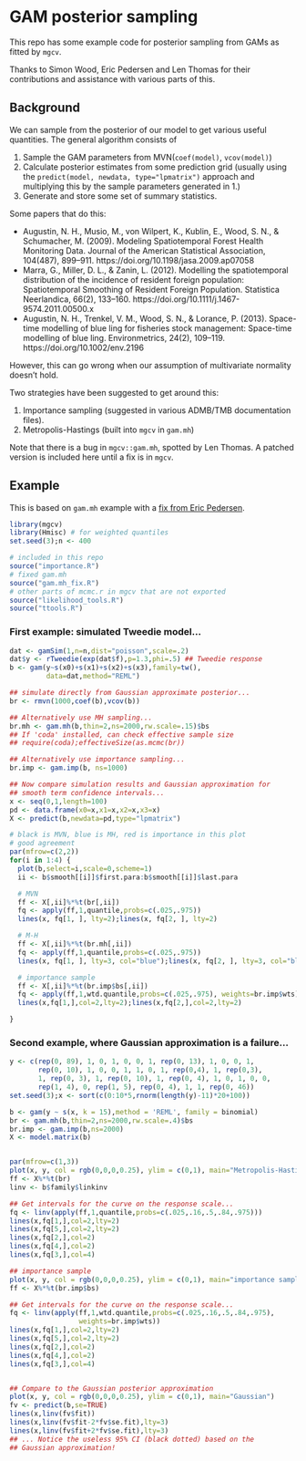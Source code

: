 # GAM posterior sampling

This repo has some example code for posterior sampling from GAMs as fitted by `mgcv`.

Thanks to Simon Wood, Eric Pedersen and Len Thomas for their contributions and assistance with various parts of this.

## Background

We can sample from the posterior of our model to get various useful quantities. The general algorithm consists of

1. Sample the GAM parameters from MVN(`coef(model)`, `vcov(model)`)
2. Calculate posterior estimates from some prediction grid (usually using the `predict(model, newdata, type="lpmatrix")` approach and multiplying this by the sample parameters generated in 1.)
3. Generate and store some set of summary statistics.

Some papers that do this:

- Augustin, N. H., Musio, M., von Wilpert, K., Kublin, E., Wood, S. N., & Schumacher, M. (2009). Modeling Spatiotemporal Forest Health Monitoring Data. Journal of the American Statistical Association, 104(487), 899–911. https://doi.org/10.1198/jasa.2009.ap07058
- Marra, G., Miller, D. L., & Zanin, L. (2012). Modelling the spatiotemporal distribution of the incidence of resident foreign population: Spatiotemporal Smoothing of Resident Foreign Population. Statistica Neerlandica, 66(2), 133–160. https://doi.org/10.1111/j.1467-9574.2011.00500.x
- Augustin, N. H., Trenkel, V. M., Wood, S. N., & Lorance, P. (2013). Space-time modelling of blue ling for fisheries stock management: Space-time modelling of blue ling. Environmetrics, 24(2), 109–119. https://doi.org/10.1002/env.2196

However, this can go wrong when our assumption of multivariate normality doesn't hold.

Two strategies have been suggested to get around this:

1. Importance sampling (suggested in various ADMB/TMB documentation files).
2. Metropolis-Hastings (built into `mgcv` in `gam.mh`)


Note that there is a bug in `mgcv::gam.mh`, spotted by Len Thomas. A patched version is included here until a fix is in `mgcv`.


## Example

This is based on `gam.mh` example with a [fix from Eric Pedersen](https://gist.github.com/eric-pedersen/69181a972de93db3657489c9d356f01f).

```r
library(mgcv)
library(Hmisc) # for weighted quantiles
set.seed(3);n <- 400

# included in this repo
source("importance.R")
# fixed gam.mh
source("gam.mh_fix.R")
# other parts of mcmc.r in mgcv that are not exported
source("likelihood_tools.R")
source("ttools.R")
```

### First example: simulated Tweedie model...

```r
dat <- gamSim(1,n=n,dist="poisson",scale=.2)
dat$y <- rTweedie(exp(dat$f),p=1.3,phi=.5) ## Tweedie response
b <- gam(y~s(x0)+s(x1)+s(x2)+s(x3),family=tw(),
         data=dat,method="REML")

## simulate directly from Gaussian approximate posterior...
br <- rmvn(1000,coef(b),vcov(b))

## Alternatively use MH sampling...
br.mh <- gam.mh(b,thin=2,ns=2000,rw.scale=.15)$bs
## If 'coda' installed, can check effective sample size
## require(coda);effectiveSize(as.mcmc(br))

## Alternatively use importance sampling...
br.imp <- gam.imp(b, ns=1000)

## Now compare simulation results and Gaussian approximation for
## smooth term confidence intervals...
x <- seq(0,1,length=100)
pd <- data.frame(x0=x,x1=x,x2=x,x3=x)
X <- predict(b,newdata=pd,type="lpmatrix")

# black is MVN, blue is MH, red is importance in this plot
# good agreement
par(mfrow=c(2,2))
for(i in 1:4) {
  plot(b,select=i,scale=0,scheme=1)
  ii <- b$smooth[[i]]$first.para:b$smooth[[i]]$last.para

  # MVN
  ff <- X[,ii]%*%t(br[,ii])
  fq <- apply(ff,1,quantile,probs=c(.025,.975))
  lines(x, fq[1, ], lty=2);lines(x, fq[2, ], lty=2)

  # M-H
  ff <- X[,ii]%*%t(br.mh[,ii])
  fq <- apply(ff,1,quantile,probs=c(.025,.975))
  lines(x, fq[1, ], lty=3, col="blue");lines(x, fq[2, ], lty=3, col="blue")

  # importance sample
  ff <- X[,ii]%*%t(br.imp$bs[,ii])
  fq <- apply(ff,1,wtd.quantile,probs=c(.025,.975), weights=br.imp$wts)
  lines(x,fq[1,],col=2,lty=2);lines(x,fq[2,],col=2,lty=2)

}
```


### Second example, where Gaussian approximation is a failure...

```r
y <- c(rep(0, 89), 1, 0, 1, 0, 0, 1, rep(0, 13), 1, 0, 0, 1, 
       rep(0, 10), 1, 0, 0, 1, 1, 0, 1, rep(0,4), 1, rep(0,3),  
       1, rep(0, 3), 1, rep(0, 10), 1, rep(0, 4), 1, 0, 1, 0, 0, 
       rep(1, 4), 0, rep(1, 5), rep(0, 4), 1, 1, rep(0, 46))
set.seed(3);x <- sort(c(0:10*5,rnorm(length(y)-11)*20+100))

b <- gam(y ~ s(x, k = 15),method = 'REML', family = binomial)
br <- gam.mh(b,thin=2,ns=2000,rw.scale=.4)$bs
br.imp <- gam.imp(b,ns=2000)
X <- model.matrix(b)


par(mfrow=c(1,3))
plot(x, y, col = rgb(0,0,0,0.25), ylim = c(0,1), main="Metropolis-Hastings")
ff <- X%*%t(br)
linv <- b$family$linkinv

## Get intervals for the curve on the response scale...
fq <- linv(apply(ff,1,quantile,probs=c(.025,.16,.5,.84,.975)))
lines(x,fq[1,],col=2,lty=2)
lines(x,fq[5,],col=2,lty=2)
lines(x,fq[2,],col=2)
lines(x,fq[4,],col=2)
lines(x,fq[3,],col=4)

## importance sample
plot(x, y, col = rgb(0,0,0,0.25), ylim = c(0,1), main="importance sampling")
ff <- X%*%t(br.imp$bs)

## Get intervals for the curve on the response scale...
fq <- linv(apply(ff,1,wtd.quantile,probs=c(.025,.16,.5,.84,.975),
                 weights=br.imp$wts))
lines(x,fq[1,],col=2,lty=2)
lines(x,fq[5,],col=2,lty=2)
lines(x,fq[2,],col=2)
lines(x,fq[4,],col=2)
lines(x,fq[3,],col=4)


## Compare to the Gaussian posterior approximation
plot(x, y, col = rgb(0,0,0,0.25), ylim = c(0,1), main="Gaussian")
fv <- predict(b,se=TRUE)
lines(x,linv(fv$fit))
lines(x,linv(fv$fit-2*fv$se.fit),lty=3)
lines(x,linv(fv$fit+2*fv$se.fit),lty=3)
## ... Notice the useless 95% CI (black dotted) based on the
## Gaussian approximation!
```
